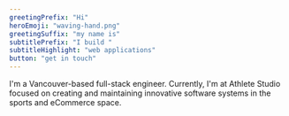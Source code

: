 ```yaml
---
greetingPrefix: "Hi"
heroEmoji: "waving-hand.png"
greetingSuffix: "my name is"
subtitlePrefix: "I build "
subtitleHighlight: "web applications"
button: "get in touch"
---
```


I'm a Vancouver-based full-stack engineer. Currently, I'm at <span className="highlighted-sm">Athlete Studio</span> focused on creating and maintaining innovative software systems in the <span className="highlighted-sm">sports and eCommerce</span> space.
